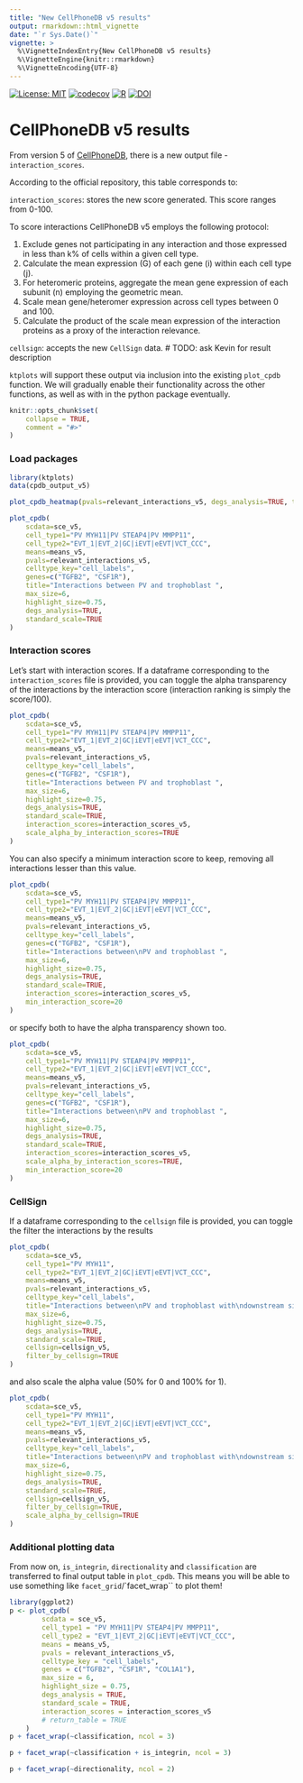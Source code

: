 ```yaml
---
title: "New CellPhoneDB v5 results"
output: rmarkdown::html_vignette
date: "`r Sys.Date()`"
vignette: >
  %\VignetteIndexEntry{New CellPhoneDB v5 results}
  %\VignetteEngine{knitr::rmarkdown}
  %\VignetteEncoding{UTF-8}
---
```


[![License: MIT](https://img.shields.io/badge/License-MIT-yellow.svg)](https://opensource.org/licenses/MIT)
[![codecov](https://codecov.io/gh/zktuong/ktplots/branch/master/graph/badge.svg)](https://codecov.io/gh/zktuong/ktplots)
[![R](https://github.com/zktuong/ktplots/actions/workflows/r.yml/badge.svg)](https://github.com/zktuong/ktplots/actions/workflows/r.yml)
[![DOI](https://zenodo.org/badge/DOI/10.5281/zenodo.6728350.svg)](https://doi.org/10.5281/zenodo.5717922)

# CellPhoneDB v5 results

From version 5 of [CellPhoneDB](https://www.github.com/ventolab/cellphonedb), there is a new output file - `interaction_scores`. 

According to the official repository, this table corresponds to:

`interaction_scores`: stores the new score generated. This score ranges from 0-100.
 
To score interactions CellPhoneDB v5 employs the following protocol:
 
1.    Exclude genes not participating in any interaction and those expressed in less than k% of cells within a given cell type.
2.    Calculate the mean expression (G) of each gene (i) within each cell type (j).
3.    For heteromeric proteins, aggregate the mean gene expression of each subunit (n) employing the geometric mean.
4.    Scale mean gene/heteromer expression across cell types between 0 and 100.
5.    Calculate the product of the scale mean expression of the interaction proteins as a proxy of the interaction relevance.

`cellsign`: accepts the new `CellSign` data. # TODO: ask Kevin for result description

`ktplots` will support these output via inclusion into the existing `plot_cpdb` function. We will gradually enable their functionality across the other functions, as well as with in the python package eventually.

```r
knitr::opts_chunk$set(
    collapse = TRUE,
    comment = "#>"
)
```

### Load packages
```r
library(ktplots)
data(cpdb_output_v5)

plot_cpdb_heatmap(pvals=relevant_interactions_v5, degs_analysis=TRUE, title="Sum of significant interactions")
```

```r
plot_cpdb(
    scdata=sce_v5,
    cell_type1="PV MYH11|PV STEAP4|PV MMPP11",
    cell_type2="EVT_1|EVT_2|GC|iEVT|eEVT|VCT_CCC",
    means=means_v5,
    pvals=relevant_interactions_v5,
    celltype_key="cell_labels",
    genes=c("TGFB2", "CSF1R"),
    title="Interactions between PV and trophoblast ",
    max_size=6,
    highlight_size=0.75,
    degs_analysis=TRUE,
    standard_scale=TRUE
)
```

### Interaction scores

Let's start with interaction scores. If a dataframe corresponding to the `interaction_scores` file is provided, you can toggle the alpha transparency of the interactions by the interaction score (interaction ranking is simply the score/100).

```r
plot_cpdb(
    scdata=sce_v5,
    cell_type1="PV MYH11|PV STEAP4|PV MMPP11",
    cell_type2="EVT_1|EVT_2|GC|iEVT|eEVT|VCT_CCC",
    means=means_v5,
    pvals=relevant_interactions_v5,
    celltype_key="cell_labels",
    genes=c("TGFB2", "CSF1R"),
    title="Interactions between PV and trophoblast ",
    max_size=6,
    highlight_size=0.75,
    degs_analysis=TRUE,
    standard_scale=TRUE,
    interaction_scores=interaction_scores_v5,
    scale_alpha_by_interaction_scores=TRUE
)
```

You can also specify a minimum interaction score to keep, removing all interactions lesser than this value.

```r
plot_cpdb(
    scdata=sce_v5,
    cell_type1="PV MYH11|PV STEAP4|PV MMPP11",
    cell_type2="EVT_1|EVT_2|GC|iEVT|eEVT|VCT_CCC",
    means=means_v5,
    pvals=relevant_interactions_v5,
    celltype_key="cell_labels",
    genes=c("TGFB2", "CSF1R"),
    title="Interactions between\nPV and trophoblast ",
    max_size=6,
    highlight_size=0.75,
    degs_analysis=TRUE,
    standard_scale=TRUE,
    interaction_scores=interaction_scores_v5,
    min_interaction_score=20
)
```

or specify both to have the alpha transparency shown too.

```r
plot_cpdb(
    scdata=sce_v5,
    cell_type1="PV MYH11|PV STEAP4|PV MMPP11",
    cell_type2="EVT_1|EVT_2|GC|iEVT|eEVT|VCT_CCC",
    means=means_v5,
    pvals=relevant_interactions_v5,
    celltype_key="cell_labels",
    genes=c("TGFB2", "CSF1R"),
    title="Interactions between\nPV and trophoblast ",
    max_size=6,
    highlight_size=0.75,
    degs_analysis=TRUE,
    standard_scale=TRUE,
    interaction_scores=interaction_scores_v5,
    scale_alpha_by_interaction_scores=TRUE,
    min_interaction_score=20
)
```

### CellSign

If a dataframe corresponding to the `cellsign` file is provided, you can toggle the filter the interactions by the results

```r
plot_cpdb(
    scdata=sce_v5,
    cell_type1="PV MYH11",
    cell_type2="EVT_1|EVT_2|GC|iEVT|eEVT|VCT_CCC",
    means=means_v5,
    pvals=relevant_interactions_v5,
    celltype_key="cell_labels",
    title="Interactions between\nPV and trophoblast with\ndownstream significance",
    max_size=6,
    highlight_size=0.75,
    degs_analysis=TRUE,
    standard_scale=TRUE,
    cellsign=cellsign_v5,
    filter_by_cellsign=TRUE
)
```

and also scale the alpha value (50% for 0 and 100% for 1).

```r
plot_cpdb(
    scdata=sce_v5,
    cell_type1="PV MYH11",
    cell_type2="EVT_1|EVT_2|GC|iEVT|eEVT|VCT_CCC",
    means=means_v5,
    pvals=relevant_interactions_v5,
    celltype_key="cell_labels",
    title="Interactions between\nPV and trophoblast with\ndownstream significance",
    max_size=6,
    highlight_size=0.75,
    degs_analysis=TRUE,
    standard_scale=TRUE,
    cellsign=cellsign_v5,
    filter_by_cellsign=TRUE,
    scale_alpha_by_cellsign=TRUE
)
```

### Additional plotting data

From now on, `is_integrin`, `directionality` and `classification` are transferred to final output table in `plot_cpdb`. This means you will be able to use something like `facet_grid`/`facet_wrap`` to plot them!

```r
library(ggplot2)
p <- plot_cpdb(
        scdata = sce_v5,
        cell_type1 = "PV MYH11|PV STEAP4|PV MMPP11",
        cell_type2 = "EVT_1|EVT_2|GC|iEVT|eEVT|VCT_CCC",
        means = means_v5,
        pvals = relevant_interactions_v5,
        celltype_key = "cell_labels",
        genes = c("TGFB2", "CSF1R", "COL1A1"),
        max_size = 6,
        highlight_size = 0.75,
        degs_analysis = TRUE,
        standard_scale = TRUE,
        interaction_scores = interaction_scores_v5
        # return_table = TRUE
    )
p + facet_wrap(~classification, ncol = 3)
```

```r
p + facet_wrap(~classification + is_integrin, ncol = 3)
```

```r
p + facet_wrap(~directionality, ncol = 2)
```
